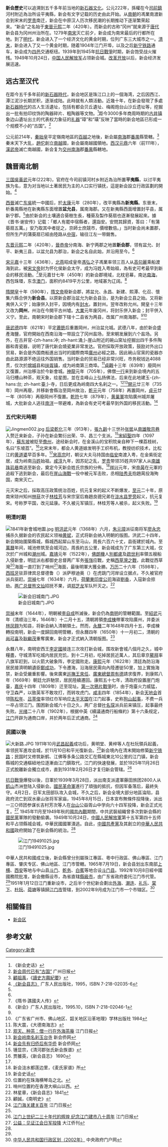 '''新会歷史'''可以追溯到五千多年前当地的[[新石器文化|新石器文化]]。公元222年，孫權在今[[司前鎮|司前鎮]]河村附近為治所设平夷縣，新会有文字记载的历史由此开始。从[[南朝|南朝]]的馮業南渡新会到宋末的[[罗贵|罗贵]]南迁，新会在中原汉人历次移民潮的长期推动下逐渐繁荣起来。“新会”之名始于[[東晉|東晉]][[元熙|元熙]]二年（420年）。而新会的古称“冈州”就来源于[[唐代|唐代]]新会县为冈州州治所在。1279年[[南宋|南宋]]灭亡前夕，新会成为南宋最后的行都所在地。到了[[明代|明代]]，新会进入了一个经济文化的黄金时期，位列广东三大城市之一。[[清末|清末]]，新会进入了又一个黄金时期，随着1904年江门开埠，以及之后[[新宁铁路|新宁铁路]]通车，新会成为[[四邑|四邑]]交通枢纽。1939年到1945年[[抗日戰爭|抗日戰爭]]时期，新会饱受战火摧残。1949年10月24日，[[中国人民解放军|中国人民解放军]]占领新会城。[[改革开放|改革开放]]以后，新会经济发展迅速。

== 远古至汉代 ==
在距今五千多年前的[[新石器時代|新石器時代]]，新会地区是珠江口上的一個海湾，之后因西江、潭江泥沙长期淤积，逐渐成陆。此時就有人類活動。近幾十年，在新会發現了多處[[新石器時代|新石器時代]]的古人生活遺址，包括有都会贝丘遺址、梅阁炮台山沙丘遗址等，挖掘出一批有拍印纹饰的陶器碎片、粗陶器等文物。<ref>《新会史话》</ref>距今3000多年商周時期的[[古井镇_(江门市)|古井镇]]象边山遺址出土的代表权力象征的[[礼器|礼器]]“璋”和“璜”反映了當時的新会地區已形成一个规模不小的“古国”。<ref>[http://gzdaily.dayoo.com/html/2009-08/01/content_652875.htm 新会周代已有“古国”] {{webarchive|url=https://web.archive.org/web/20110522213754/http://gzdaily.dayoo.com/html/2009-08/01/content_652875.htm |date=2011-05-22 }} 广州日报</ref>

公元前214年，[[秦始皇|秦始皇]]平定嶺南地區的[[百越|百越]]之地後，新会屬[[南海|南海]]郡[[番禺縣|番禺]]縣管轄。<ref name="讀史方輿紀要">[[顧祖禹|顧祖禹]]，《[[讀史方輿紀要|讀史方輿紀要]]》</ref>秦末天下大乱，[[趙佗|趙佗]]創立[[南越|南越]]國，新会屬南越國領地。[[西汉|西汉]][[元鼎|元鼎]]六年（前111年），[[漢武帝|漢武帝]]滅亡南越國，新会复为[[交州|交州]][[南海|南海]]郡[[番禺縣|番禺]]縣轄地。

== 魏晋南北朝 ==
[[三国|三国]][[孫吳|吳]][[黃武|黃武]]元年(222年)，官府在今司前镇河村乡附近為治所置'''平夷縣'''，以讨平夷族为名，意为对当地以土著居民为主的人口实行镇抚，這是新会設立行政區劃的開始。<ref name="新会县志">[http://www.xinhui.gov.cn/export/xhsz/sz/xhsz.htm 《新会县志》] {{webarchive|url=https://web.archive.org/web/20081030073831/http://www.xinhui.gov.cn/export/xhsz/sz/xhsz.htm|date=2008-10-30}} 广东人民出版社，1995，ISBN 7-218-02035-6</ref>

[[西晉|西晉]]滅亡[[东吳|东吳]]統一中國后，於[[太康|太康]]元年（280年），改平夷縣為'''新夷縣'''。东晉末，析番禺縣地在新夷縣东面增置'''盆允县'''，属南海郡。又在新夷縣西面增置封平县，属新宁郡。<ref name="讀史方輿紀要"/>由於新会的土壤適合葵樹生長，種葵及製作葵扇也逐漸發展起來。據《晋书·谢安传》记载：「鄉人有罷中宿縣者，還詣安。安問其歸資，答曰：「有蒲葵扇五萬。」安乃取其中者捉之，京師士庶競市，價增數倍。」当时新会尚未置郡，但所生产的蒲葵扇已經由陸路从[[清远|中宿]]，输往江左一带銷售。

[[东晋|东晋]][[元熙_(晋恭帝)|元熙]]二年（420年），[[晉恭帝|晉恭帝]]分南海、新宁两郡之地置'''新会郡'''，领有盆允、封平、新夷三县，以盆允县为郡治，新会之名自此始，并沿用至今。<ref name="新会县志"/>

[[刘宋|宋]][[元嘉|元嘉]]十三年（436年），[[北燕|北燕]]昭成皇帝[[馮弘|馮弘]]之子馮業率领三百人从[[高句麗|高句麗]]乘船渡海到此，被[[宋文帝|宋文帝]]封为怀化侯新会太守，成为冯姓入粤始祖，為有史可考最早到新会的移民活動。<ref>《隋书·譙國夫人传》</ref>至元嘉廿七年（450年）的新会郡境域，北枕皂幕，南达[[南中国海|南海]]，西包珠環，东含[[澳门|澳门]]，面积约8419平方公里，地域甚为辽阔。<ref>《新会》广东人民出版社，1995.10，ISBN 7-218-02046-1</ref>

[[隋|隋]][[開皇|開皇]]十年（590年），[[隋文帝|隋文帝]]廢新会郡，將盆允、永昌、新建、熙潭、化召、懷集六縣合併为'''新会县'''。以原新会郡治盆允为新会县治，是为新会立县之始。又将新夷併入义宁；始康併入封平，因境内有[[潭江|封水]]，置封州。翌年改称允州。開皇十三年又改为'''岡州'''，州治在今開平古州墟。[[大業|大業]]元年废冈州，将封乐併入新会；封平併入义宁。至此，南朝宋时新会郡下辖十二县省为两县，改属广州南海郡。<ref name="讀史方輿紀要"/><ref>《广东省广州市、佛山地区、韶关地区沿革地理》学林出版社 1984</ref>

[[唐朝|唐]][[武德|武德]]四年（621年）平定[[蕭銑|蕭銑]]后重置岡州，州治盆允城。武德八年，由於新会盛產海鹽，官府開始在西南沿海一带設立了冈州盐场，至宋朝发展到六个盐场。另外，在古井官-{zh-hans:冲; zh-hant:涌;}-崖山附近的碗山窯址挖掘出四千多件陶器和青瓷器，说明了唐代新会燒瓷業非常发达。官府採取开放政策，鼓励对外出口贸易，新会是外国商船進出当时的國際商埠[[廣州|廣州]]必經之路，因此碗山官窯的瓷器亦由此路源源不绝运往外国销售。当时新会的贸易已经非常兴旺，市务税钱达4088贯，仅次於[[增城|增城]]县和[[黃埔港|扶胥镇]]，成为岭南第三商埠。<ref>陈大震，《大德南海志》</ref>[[貞觀|貞觀]]十三年（639年）廢岡州又復置，州治移治於今新會城。[[神龍|神龍]]元年（705年），佛僧[[一行|一行]]来到新会境內的五马归槽山种茶，观天象，绘星图，並在圭峰山上弘扬佛法，后来在此地建玉-{zh-hans:台; zh-hant:臺;}-寺，日后更成為岭南四大名刹之一。<ref>[http://e.jmrb.com/m/2004/04/07/08/m_22461.shtml 观天、种茶：僧一行在外海茶庵] {{webarchive|url=https://archive.is/20120708060911/http://e.jmrb.com/m/2004/04/07/08/m_22461.shtml |date=2012-07-08 }} 江门日报</ref><ref>[http://www.xinhui.gov.cn/export/xhqw/synr/kxcq/guifenglansheng/nw20040401153629.html 新会岭南名刹玉台寺] {{webarchive|url=https://web.archive.org/web/20071118213501/http://www.xinhui.gov.cn/export/xhqw/synr/kxcq/guifenglansheng/nw20040401153629.html |date=2007-11-18 }} 新会侨网</ref>[[開元|開元]]廿三年（735年）岡州再廢，并移新會縣治至岡州故治，[[乾元_(唐朝)|乾元]]元年（758年）再置岡州，[[貞元_(唐朝)|貞元]]廿一年（805年）再廢岡州不復置。[[乾符|乾符]]七年（879年），[[黄巢之乱|黄巢軍]]攻陷廣州城并屠城，大批新会人逃往[[东南亚|南洋]]一带避难，為新会有史可考最早到外国的移民活動。<ref>[http://www.xinhui.gov.cn/export/xhqw/qqbl/qxsz/nw20031215101620.html 新会先有归侨后有华侨] {{webarchive|url=https://web.archive.org/web/20040607104629/http://xinhui.gov.cn/export/xhqw/qqbl/qxsz/nw20031215101620.html |date=2004-06-07 }} 新会侨网</ref>

=== 五代宋元時期 ===
[[File:Jingmen002.jpg|thumb]]
[[后梁|后梁]][[乾化|乾化]]三年（913年），[[張九齡|張九齡]]十三世孙[[张喾|张喾]]从[[南雄|南雄]][[珠玑巷|敬宗巷]]入赘迁来新会，子孙在新会繁衍出荣、华、昌三个支派。<ref>锺显宗，《清河郡张氏新会族谱》</ref>[[宋|宋]][[紹聖|紹聖]]四年（1097年），[[蘇东坡|蘇东坡]]被貶至[[儋州|儋州]]，途经新会时，在金溪山的宝积院亲自种下一棵荔枝树，名曰“东坡荔”。<ref>贾雒英，《新会县志》 1690</ref>北宋末年，都会人黄道娘发明手工织布机，教授纺织技术，比松江的[[黄道婆|黄道婆]]早百多年。<ref name="新会县志"/>[[宋高宗|宋高宗]]时，朝议大夫马持国由[[杭州|临安]]南渡入粤，在金紫街定居，成为岭南[[马姓|马姓]]始祖。[[咸淳|咸淳]]九年，因苏妃之乱，[[罗贵|罗贵]]带领35姓共97家人从[[南雄|南雄]][[珠玑巷|珠玑巷]]南逃至新会，奠定今天新会姓氏宗族的分佈。<ref>新会泷水都莲边里，《麦氏家谱》所</ref>[[祥兴|祥兴]]元年，宋[[赵昺|帝昺]]在元軍的追殺下逃到新会，最后在[[崖山海戰|崖山海戰]]一役中被元军击败，丞相[[陆秀夫|陆秀夫]]抱趙昺投海殉国，南宋灭亡。

元灭宋之后，採取高压政策统治百姓，抗元复宋的起义不断爆发，[[至元|至元]]二十年，原南宋琼州知州[[林获|林获]]次子[[林桂芳|林桂芳]]与宋宗室后裔趙良骢兄弟在[[郁南县|泷水县]][[罗旁|罗旁]]起义，抗元复宋。号称罗平国，改元延康。不久被元军镇压，林桂芳等人被杀，起义失败。<ref> 新会史话</ref>

=== 明清时期 ===
[[File:1841年新會城地圖.jpg|thumb]]
[[明朝|明]][[洪武|洪武]]元年（1368年）六月，[[朱元璋|朱元璋]]派征南将军[[廖永忠|廖永忠]]捕杀久据新会的农民起义领袖[[黄斌|黄斌]]，正式将新会纳入明朝的版图。洪武二十四年，新会開始圍築縣城，縣城西起犀山东至马山，周長六百六十丈，县衙建於城內。至[[萬曆|萬曆]]年间，城池修筑至会城河边，周長約五公里，新会城成为了广东第三大城，仅次於广州城和[[潮州|潮州]]城。[[嘉靖|嘉靖]]元年（1522年），[[葡萄牙|佛朗機]]人[[別都盧|別都盧]]及[[疏世利|疏世利]]率領五艘船入侵新會，明廷派右都御史总督两广军务[[張嵿|張嵿]]应戰，史稱[[西草灣之戰|西草灣之戰]]，此戰從西草灣<ref>位置約在珠海横琴岛之北。</ref>海面一直打到了哨州<ref>哨州位置約在香港大嶼山以西。</ref>海面，最後明軍大獲全勝。[[万历|万历]]二十六年（1598年），[[西班牙|西班牙]]驻菲律宾总督德鲁（{{lang|es|Framcisfode Tello}}）派萨穆迪奥（{{lang|es|DonJuan de Samudio}}）在虎跳门河岸设立据点，不久被官府派兵驱赶。[[崇禎|崇禎]]七年（1634年）六月，[[荷蘭東印度公司|荷蘭東印度公司]]海盜[[劉香|劉香]]，入寇新会掠劫。[[两广总督|两广总督]][[熊文灿|熊文灿]]招抚不果，调[[郑芝龙|郑芝龙]]军队歼灭之。<ref>林星章，《新会县志》1841</ref>

[[File:新会旧城南门.JPG|thumb]]


[[崇禎|崇禎]]末年（1644年），明朝被[[李自成|李自成]]所滅後，新会仍為[[南明|南明]]的管轄範圍。至[[紹武|紹武]]元年（清顺治三年，1646年）十二月十五，清朝將領[[李成棟|李成棟]]帶軍攻陷廣州，并委派[[林凤翱|林凤翱]]为知县，将新会納入清朝領土。然而，[[永曆_(南明)|永曆]]二年1648年四月十五，李成棟轉投南明，新会一度歸回南明管轄，但永曆四年（1650年）十一月初二，清朝的[[尚可喜|尚可喜]]及[[耿繼茂|耿繼茂]]重奪廣東，新会才正式納入清朝版图。<ref>顧誠，《南明史》</ref>

永曆八年，南明安西王[[李定國|李定國]]接连三次攻打新会城，围攻新會城八個月之久，城中糧盡，守城清军吃城内居民充饥，到十二月初，吃掉居民近萬人，其后章京[[鰲拜|鰲拜]]率八旗军赶到，以火箭大破象阵，李定國败走。[[康熙|康熙]]元年（1622年）清廷為防沿海居民接濟明朝遺臣[[鄭成功|鄭成功]]，下令遷海，沿海居民需向內陸遷徙50里，加上實施海禁，新会受嚴重影響。後來廣東[[巡撫|巡撫]][[王來任|王來任]]、[[两广总督|廣東總督]][[周有德|周有德]]請求復界，到康熙八年（1669年）朝廷允許馳禁，居民陸續遷回。康熙五十七年，清政府設置崖门炮臺，[[嘉庆|嘉庆]]十四年（1809年）迁至现址。[[第一次鴉片戰爭|第一次鴉片戰爭]]时，由于炮臺火力威猛，守卫森严，以致英军不敢攻打，而转攻虎门。[[咸丰|咸丰]]四年（1854年），新会[[天地会|天地会]]首领[[陈松年|陈松年]]、[[吕萃俊|吕萃俊]]率领红巾军响应[[太平天国|太平天国]]在江门起事，史称[[狗山起事|狗山起事]]，不费一兵一卒占领江门。围困新会城六十日之久，两广总督[[叶名琛|叶名琛]]派兵前来镇压，起事最终失败。[[光绪|光绪]]二十八年（1902年），根据中英《續議通商行船條約》第十六条规定，[[江门|江门]]开辟为通商口岸，并於两年后正式通商。<ref>[http://e.jmrb.com/m/2004/03/07/12/m_19265.shtml 江门海关建关百年] {{webarchive|url=https://archive.is/20120714043226/http://e.jmrb.com/m/2004/03/07/12/m_19265.shtml |date=2012-07-14 }} 江门日报</ref>

=== 民國以後 ===
[[File:大新路.JPG|thumb]]
1911年10月[[武昌起義|武昌起義]]成功后，黄明堂、黄梓等人在杜阮領兵起義，率领民军進攻会城，於11月10日和平光復新会。<ref name="新会史话"/>新会境內在清末開始修築[[新宁铁路|新宁铁路]]；民国时又修筑新鹤、江佛等多条公路交汇在縣城東北10公里的江门镇，新会縣城的交通樞紐地位逐漸由江门鎮取代，江门的快速發展，並於1925年11月26日正式脫離新会獨立成市，直到1931年2月26日才复归新会管辖。<ref>[http://www.jmnews.com.cn/c/2005/10/26/09/c_752212.shtml 江门上世纪二三十年代的辉煌 纪念江门建市八十周年] {{webarchive|url=https://web.archive.org/web/20070817194309/http://www.jmnews.com.cn/c/2005/10/26/09/c_752212.shtml |date=2007-08-17 }} 江门日报</ref>

[[抗日戰爭|抗日戰爭]]爆發以後，日軍於1939年3月28日，派出南支派遣軍藤田旅团2800人从[[鹤山|鹤山]]杰洲登陆入侵新会。[[國民革命軍|國民革命軍]]進行了頑強的抵抗，但因军备落后，最終失守。4月2日，日军太田部队攻入会城，不久之后，新会全境大部分地區淪陷，县政府流亡到双水豪山张将军家庙，1945年8月15日，日本宣布無條件投降後，派出一三○师团参谋长吉村芳次等人在[[台山市|台山]]公益胥山中学向六十四军投降，新会正式光复。<ref>[http://wq.tsinfo.com.cn/Disp.Aspx?ID=701&ClassID=54 公益：见证江会日军投降] {{webarchive|url=https://web.archive.org/web/20131203001119/http://wq.tsinfo.com.cn/Disp.Aspx?ID=701&ClassID=54 |date=2013-12-03 }} 大江侨刊</ref> 1945年11月至1949年秋的[[國共內戰|國共內戰]]期間，中共武裝組織曾多次對新会縣的[[國民黨|國民黨]]軍隊的發動偷袭。1949年10月24日，[[中國人民解放軍|中國人民解放軍]]第十五军第四十五师和平占领縣城会城，中華民國國軍潰逃。自此，[[中國共產黨|中國共產黨]]及其創立的[[中華人民共和國|中華人民共和國]]政府開始了在新会縣的統治。<ref name="新会史话"/>

[[File:江门19491025.jpg|thumb]]

中華人民共和國成立後，新会縣曾分別屬珠江專區、粵中行政區、佛山專區、江门專區、肇庆专区、佛山地區、江门市管轄。1965年7月19日，新会县划出东南部[[莲洲镇|上横]]、[[莲洲镇|西安]]等地与中山县[[斗门镇|斗门]]、[[乾务镇|乾务]]、[[白蕉镇|白蕉]]等地合设[[斗门区|斗门县]]。1992年10月8日經中國國務院批准，新会撤縣设市，為省直辖[[縣級市|縣級市]]，由广东省政府委托江门市代管。<ref name="新会县志"/>1951年1月12日江门重新设市，之后半个世纪新会劃出[[外海街道|外海]]、[[潮连街道|潮连]]、[[礼乐|礼乐]]、[[棠下镇|棠下]]、[[杜阮镇|杜阮]]、[[荷塘镇|荷塘]]等镇歸[[江门市|江门市]]管辖，到2002年9月成为江门市一个市辖区。<ref>[http://www.gov.cn/test/2007-03/23/content_559272.htm 中华人民共和国行政区划（2002年）] {{Wayback|url=http://www.gov.cn/test/2007-03/23/content_559272.htm |date=20081222165842 }} 中央政府门户网</ref>

==相關條目 ==
*[[新会区|新会区]]

== 参考文献 ==
{{reflist|3}}


[[Category:新會|Category:新會]]